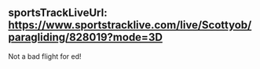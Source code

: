 sportsTrackLiveUrl: https://www.sportstracklive.com/live/Scottyob/paragliding/828019?mode=3D
---
Not a bad flight for ed!